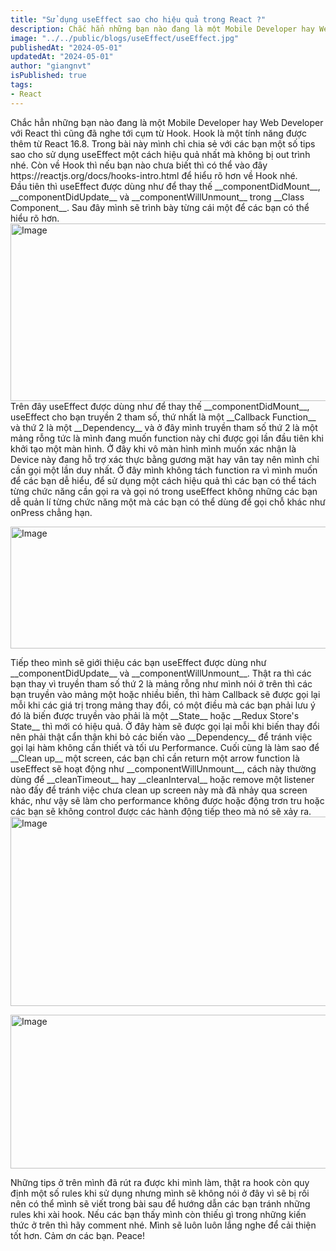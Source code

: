 ```yaml
---
title: "Sử dụng useEffect sao cho hiệu quả trong React ?"
description: Chắc hẳn những bạn nào đang là một Mobile Developer hay Web Developer với React thì cũng đã nghe tới cụm từ Hook. Hook là một tính năng được thêm từ React 16.8. Trong bài này mình chỉ chia sẻ với các bạn một số tips sao cho sử dụng useEffect một cách hiệu quả nhất mà không bị out trình nhé.
image: "../../public/blogs/useEffect/useEffect.jpg"
publishedAt: "2024-05-01"
updatedAt: "2024-05-01"
author: "giangnvt"
isPublished: true
tags: 
- React
---
```

<div style={{lineHeight:2}}>
Chắc hẳn những bạn nào đang là một Mobile Developer hay Web Developer với React thì cũng đã nghe tới cụm từ Hook. Hook là một tính năng được thêm từ React 16.8. Trong bài này mình chỉ chia sẻ với các bạn một số tips sao cho sử dụng useEffect một cách hiệu quả nhất mà không bị out trình nhé. Còn về Hook thì nếu bạn nào chưa biết thì có thể vào đây https://reactjs.org/docs/hooks-intro.html để hiểu rõ hơn về Hook nhé.
</div>
<div style={{lineHeight:2}}>
Đầu tiên thì useEffect được dùng như để thay thế __componentDidMount__, __componentDidUpdate__ và __componentWillUnmount__ trong __Class Component__. Sau đây mình sẽ trình bày từng cái một để các bạn có thể hiểu rõ hơn.
</div>
<Image
  src="/blogs/useEffect/useEffect_1.webp"
  width="1024"
  height="284"
  alt="Image"
  sizes="100vw"
/>

<div style={{lineHeight:2}}>
Trên đây useEffect được dùng như để thay thế __componentDidMount__, useEffect cho bạn truyền 2 tham số, thứ nhất là một __Callback Function__ và thứ 2 là một __Dependency__ và ở đây mình truyền tham số thứ 2 là một mảng rỗng tức là mình đang muốn function này chỉ được gọi lần đầu tiên khi khởi tạo một màn hình. Ở đây khi vô màn hình mình muốn xác nhận là Device này đang hỗ trợ xác thực bằng gương mặt hay vân tay nên mình chỉ cần gọi một lần duy nhất. Ở đây mình không tách function ra vì mình muốn để các bạn dễ hiểu, để sử dụng một cách hiệu quả thì các bạn có thể tách từng chức năng cần gọi ra và gọi nó trong useEffect không những các bạn dễ quản lí từng chức năng một mà các bạn có thể dùng để gọi chỗ khác như onPress chẳng hạn.
</div>

<Image
  src="/blogs/useEffect/useEffect_2.webp"
  width="1024"
  height="195"
  alt="Image"
  sizes="100vw"
/>

<div style={{lineHeight:2}}>
Tiếp theo mình sẽ giới thiệu các bạn useEffect được dùng như __componentDidUpdate__ và __componentWillUnmount__.
Thật ra thì các bạn thay vì truyền tham số thứ 2 là mảng rỗng như mình nói ở trên thì các bạn truyền vào mảng một hoặc nhiều biến, thì hàm Callback sẽ được gọi lại mỗi khi các giá trị trong mảng thay đổi, có một điều mà các bạn phải lưu ý đó là biến được truyền vào phải là một __State__ hoặc __Redux Store's State__ thì mới có hiệu quả. Ở đây hàm sẽ được gọi lại mỗi khi biến thay đổi nên phải thật cẩn thận khi bỏ các biến vào __Dependency__
để tránh việc gọi lại hàm không cần thiết và tối ưu Performance. Cuối cùng là làm sao để __Clean up__ một screen, các bạn chỉ cần return một arrow function là useEffect sẽ hoạt động như __componentWillUnmount__,
cách này thường dùng để __cleanTimeout__ hay __cleanInterval__ hoặc remove một listener nào đấy để tránh việc chưa clean up screen này mà đã nhảy qua screen khác, như vậy sẽ làm cho performance không được hoặc động trơn tru hoặc các bạn sẽ không control được các hành động tiếp theo mà nó sẽ xảy ra.
</div>
<Image
   src="/blogs/useEffect/useEffect_3.webp"
  width="1023"
  height="303"
  alt="Image"
  sizes="100vw"
/>

<Image
   src="/blogs/useEffect/useEffect_4.webp"
  width="1021"
  height="246"
  alt="Image"
  sizes="100vw"
/>

<div style={{lineHeight:2}}>
Những tips ở trên mình đã rút ra được khi mình làm, thật ra hook còn quy định một số rules khi sử dụng nhưng mình sẽ không nói ở đây vì sẽ bị rối nên có thể mình sẽ viết trong bài sau để hướng dẫn các bạn tránh những rules khi xài hook. Nếu các bạn thấy mình còn thiếu gì trong những kiến thức ở trên thì hãy comment nhé. Mình sẽ luôn luôn lắng nghe để cải thiện tốt hơn. Cảm ơn các bạn. Peace!
</div>